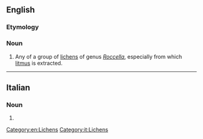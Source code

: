 {{also|Roccella}}
==English==
{{rfimage}}
{{wikipedia|Rocella (lichen)}}
{{wikispecies}}

===Etymology===
{{rfe}}
===Noun===
{{en-noun}}

# Any of a group of [[lichen]]s of genus ''[[Roccella]]'', especially {{taxlink|Rocella tinctoria|species|noshow=1}} from which [[litmus]] is extracted.

[[Category:en:Lichens]]

----

==Italian==

===Noun===
{{it-noun|f}}

# {{l/en|roccella}}

[[Category:it:Lichens]]